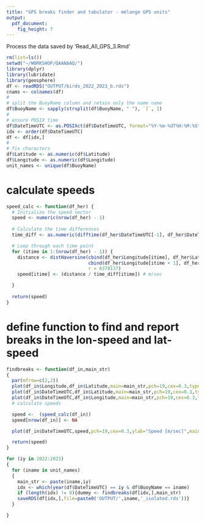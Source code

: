 ```yaml
---
title: "GPS breaks finder and tabulator - mélange GPS units"
output: 
  pdf_document: 
    fig_height: 7
---
```


Process the data saved by 'Read_All_GPS_3.Rmd'  

```r
rm(list=ls())
setwd("~/WORKSHOP/QAANAAQ/")
library(dplyr)
library(lubridate)
library(geosphere)
df <- readRDS("OUTPUT/birds_2022_2023_b.rds")
cnams <- colnames(df)
#
# split the BuoyName column and retain only the name name
df$BuoyName <- sapply(strsplit(df$BuoyName, " "), `[`, 1)
#
# ensure POSIX time
df$DateTimeUTC <- as.POSIXct(df$DateTimeUTC, format="%Y-%m-%dT%H:%M:%S",tz='UTC')
idx <- order(df$DateTimeUTC)
df <- df[idx,]
#
# fix characters
df$Latitude <- as.numeric(df$Latitude)
df$Longitude <- as.numeric(df$Longitude)
unit_names <- unique(df$BuoyName)

```

# calculate speeds
```r
speed_calc <- function(df_her) {
  # Initialize the speed vector
  speed <- numeric(nrow(df_her) - 1)
  
  # Calculate the time differences
  time_diff <- as.numeric(difftime(df_her$DateTimeUTC[-1], df_her$DateTimeUTC[-nrow(df_her)], units = "secs"))

  # Loop through each time point
  for (itime in 1:(nrow(df_her) - 1)) {
    distance <- distHaversine(cbind(df_her$Longitude[itime], df_her$Latitude[itime]), 
                              cbind(df_her$Longitude[itime + 1], df_her$Latitude[itime + 1]), 
                              r = 6378137)
    speed[itime] <- (distance / time_diff[itime]) # m/sec

  }
  
  return(speed)
}
```




# define function to find and report breaks in the lon-speed and lat-speed
```r
findbreaks <- function(df_in,main_str)
{
  par(mfrow=c(2,2))
  plot(df_in$Longitude,df_in$Latitude,main=main_str,pch=19,cex=0.3,type="b")
  plot(df_in$DateTimeUTC,df_in$Latitude,main=main_str,pch=19,cex=0.3,type="b",ylab="lat")
  plot(df_in$DateTimeUTC,df_in$Longitude,main=main_str,pch=19,cex=0.3,type="b",ylab='lon')
  # calculate speeds

  speed <-  (speed_calc(df_in))
  speed[nrow(df_in)] <- NA

  plot(df_in$DateTimeUTC,speed,pch=19,cex=0.3,ylab="Speed [m/sec]",main=main_str)

  return(speed)
}
```

```r
for (iy in 2022:2023)
{
  for (iname in unit_names)
  {
    main_str <- paste(iname,iy)
    idx <- which(year(df$DateTimeUTC) == iy & df$BuoyName == iname)
    if (length(idx) != 0){dummy <- findbreaks(df[idx,],main_str)
    saveRDS(df[idx,],file=paste0('OUTPUT/',iname,'_isolated.rds'))}
  }

}
```





